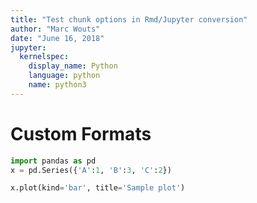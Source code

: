 ```yaml
---
title: "Test chunk options in Rmd/Jupyter conversion"
author: "Marc Wouts"
date: "June 16, 2018"
jupyter:
  kernelspec:
    display_name: Python
    language: python
    name: python3
---
```


# Custom Formats

```python
import pandas as pd
x = pd.Series({'A':1, 'B':3, 'C':2})
```

```python
x.plot(kind='bar', title='Sample plot')
```
